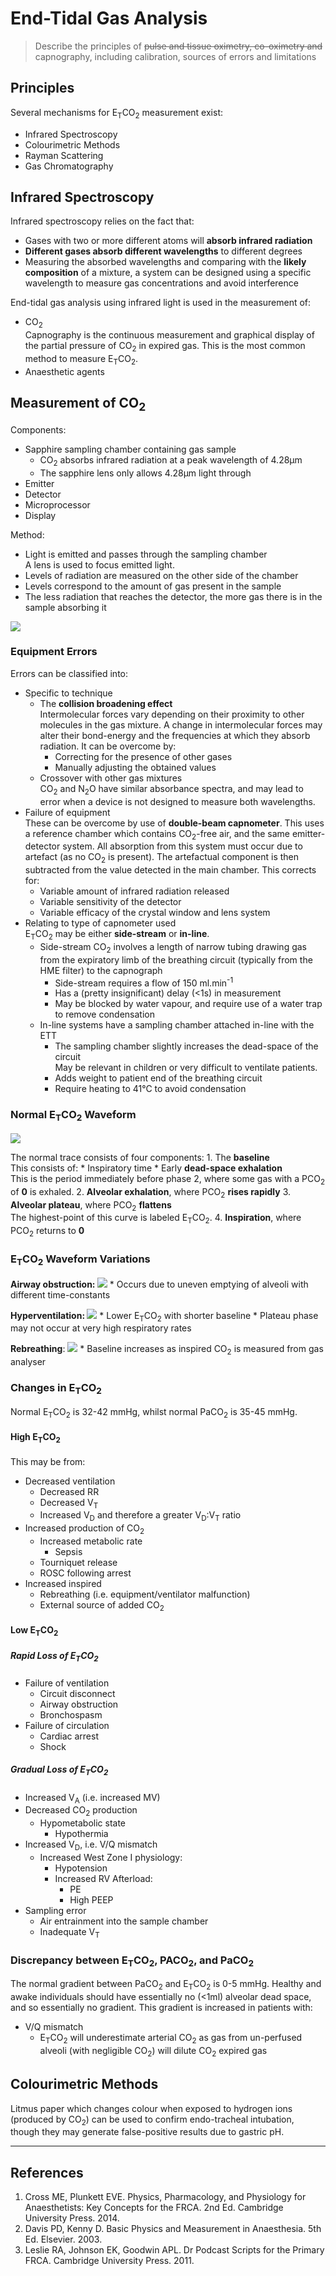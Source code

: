 # End-Tidal Gas Analysis

> Describe the principles of ~~pulse and tissue oximetry, co-oximetry and~~ capnography, including calibration, sources of errors and limitations 

## Principles

Several mechanisms for E~T~CO~2~ measurement exist:

* Infrared Spectroscopy
* Colourimetric Methods
* Rayman Scattering
* Gas Chromatography

## Infrared Spectroscopy

Infrared spectroscopy relies on the fact that:

* Gases with two or more different atoms will **absorb infrared radiation**
* **Different gases absorb different wavelengths** to different degrees
* Measuring the absorbed wavelengths and comparing with the **likely composition** of a mixture, a system can be designed using a specific wavelength to measure gas concentrations and avoid interference


End-tidal gas analysis using infrared light is used in the measurement of:

* CO~2~\
Capnography is the continuous measurement and graphical display of the partial pressure of CO~2~ in expired gas. This is the most common method to measure E~T~CO~2~. 
* Anaesthetic agents

## Measurement of CO~2~

Components:

* Sapphire sampling chamber containing gas sample\
    * CO~2~ absorbs infrared radiation at a peak wavelength of 4.28μm
    * The sapphire lens only allows 4.28μm light through
* Emitter
* Detector
* Microprocessor
* Display


Method:

* Light is emitted and passes through the sampling chamber\
A lens is used to focus emitted light.
* Levels of radiation are measured on the other side of the chamber\
* Levels correspond to the amount of gas present in the sample
* The less radiation that reaches the detector, the more gas there is in the sample absorbing it

<img src="/resources/capnograph-diagram.svg">


### Equipment Errors

Errors can be classified into:

* Specific to technique
    * The **collision broadening effect**\
    Intermolecular forces vary depending on their proximity to other molecules in the gas mixture. A change in intermolecular forces may alter their bond-energy and the frequencies at which they absorb radiation. It can be overcome by:
        * Correcting for the presence of other gases
        * Manually adjusting the obtained values
    * Crossover with other gas mixtures\
    CO~2~ and N~2~O have similar absorbance spectra, and may lead to error when a device is not designed to measure both wavelengths.


* Failure of equipment\
These can be overcome by use of **double-beam capnometer**. This uses a reference chamber which contains CO~2~-free air, and the same emitter-detector system. All absorption from this system must occur due to artefact (as no CO~2~ is present). The artefactual component is then subtracted from the value detected in the main chamber. This corrects for:
    * Variable amount of infrared radiation released
    * Variable sensitivity of the detector
    * Variable efficacy of the crystal window and lens system


* Relating to type of capnometer used\
E~T~CO~2~ may be either **side-stream** or **in-line**.
    * Side-stream CO~2~ involves a length of narrow tubing drawing gas from the expiratory limb of the breathing circuit (typically from the HME filter) to the capnograph
        * Side-stream requires a flow of 150 ml.min^-1^\
        * Has a (pretty insignificant) delay (<1s) in measurement
        * May be blocked by water vapour, and require use of a water trap to remove condensation
    * In-line systems have a sampling chamber attached in-line with the ETT
        * The sampling chamber slightly increases the dead-space of the circuit\
        May be relevant in children or very difficult to ventilate patients.
        * Adds weight to patient end of the breathing circuit
        * Require heating to 41°C to avoid condensation


### Normal E~T~CO~2~ Waveform{#capno}

<img src="/resources/capno-normal.svg">

The normal trace consists of four components:
1. The **baseline**\
This consists of:
    * Inspiratory time
    * Early **dead-space exhalation**\
    This is the period immediately before phase 2, where some gas with a PCO~2~ of **0** is exhaled.
2. **Alveolar exhalation**, where PCO~2~ **rises rapidly**
3. **Alveolar plateau**, where PCO~2~ **flattens**\
The highest-point of this curve is labeled E~T~CO~2~.
4. **Inspiration**, where PCO~2~ returns to **0**

### E~T~CO~2~ Waveform Variations{#var}

**Airway obstruction:
**<img src="/resources/capno-obstruction.svg">
* Occurs due to uneven emptying of alveoli with different time-constants

**Hyperventilation:
**<img src="/resources/capno-hyperventilation.svg">
* Lower E~T~CO~2~ with shorter baseline
* Plateau phase may not occur at very high respiratory rates

**Rebreathing**:
<img src="/resources/capno-rebreathing.svg">
* Baseline increases as inspired CO~2~ is measured from gas analyser


### Changes in E~T~CO~2~

Normal E~T~CO~2~ is 32-42 mmHg, whilst normal PaCO~2~ is 35-45 mmHg.

#### High E~T~CO~2~

This may be from:

* Decreased ventilation
    * Decreased RR
    * Decreased V~T~
    * Increased V~D~ and therefore a greater V~D~:V~T~ ratio
* Increased production of CO~2~
    * Increased metabolic rate
        * Sepsis
    * Tourniquet release
    * ROSC following arrest
* Increased inspired 
    * Rebreathing (i.e. equipment/ventilator malfunction)
    * External source of added CO~2~

#### Low E~T~CO~2~

##### Rapid Loss of E~T~CO~2~

* Failure of ventilation
    * Circuit disconnect
    * Airway obstruction
    * Bronchospasm
* Failure of circulation
    * Cardiac arrest
    * Shock

##### Gradual Loss of E~T~CO~2~

* Increased V~A~ (i.e. increased MV)
* Decreased CO~2~ production
    * Hypometabolic state
        * Hypothermia
* Increased V~D~, i.e. V/Q mismatch
    * Increased West Zone I physiology:
        * Hypotension
        * Increased RV Afterload:
            * PE
            * High PEEP
* Sampling error
    * Air entrainment into the sample chamber
    * Inadequate V~T~

### Discrepancy between E~T~CO~2~, PACO~2~, and PaCO~2~

The normal gradient between PaCO~2~ and E~T~CO~2~ is 0-5 mmHg. Healthy and awake individuals should have essentially no (<1ml) alveolar dead space, and so essentially no gradient. This gradient is increased in patients with:

* V/Q mismatch
    * E~T~CO~2~ will underestimate arterial CO~2~ as gas from un-perfused alveoli (with negligible CO~2~) will dilute CO~2~ expired gas

## Colourimetric Methods

Litmus paper which changes colour when exposed to hydrogen ions (produced by CO~2~) can be used to confirm endo-tracheal intubation, though they may generate false-positive results due to gastric pH.

---

## References

1. Cross ME, Plunkett EVE. Physics, Pharmacology, and Physiology for Anaesthetists: Key Concepts for the FRCA. 2nd Ed. Cambridge University Press. 2014.
2. Davis PD, Kenny D. Basic Physics and Measurement in Anaesthesia. 5th Ed. Elsevier. 2003.
3. Leslie RA, Johnson EK, Goodwin APL. Dr Podcast Scripts for the Primary FRCA. Cambridge University Press. 2011.